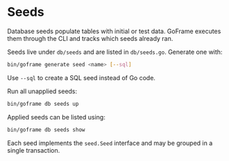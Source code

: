 # Seeds

Database seeds populate tables with initial or test data. GoFrame executes them through the CLI and tracks which seeds already ran.

Seeds live under `db/seeds` and are listed in `db/seeds.go`.
Generate one with:

```bash
bin/goframe generate seed <name> [--sql]
```

Use `--sql` to create a SQL seed instead of Go code.

Run all unapplied seeds:

```bash
bin/goframe db seeds up
```

Applied seeds can be listed using:

```bash
bin/goframe db seeds show
```

Each seed implements the `seed.Seed` interface and may be grouped in a single transaction.
